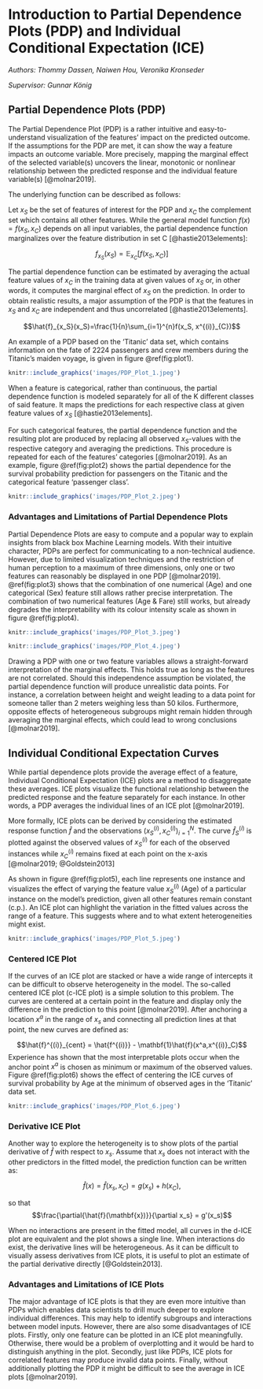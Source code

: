 # Introduction to Partial Dependence Plots (PDP) and Individual Conditional Expectation (ICE)  {#pdp}

*Authors: Thommy Dassen, Naiwen Hou, Veronika Kronseder*

*Supervisor: Gunnar König*

## Partial Dependence Plots (PDP)

The Partial Dependence Plot (PDP) is a rather intuitive and easy-to-understand visualization of the features' impact on the predicted outcome. If the assumptions for the PDP are met, it can show the way a feature impacts an outcome variable. More precisely, mapping the marginal effect of the selected variable(s) uncovers the linear, monotonic or nonlinear relationship between the predicted response and the individual feature variable(s) [@molnar2019].

The underlying function can be described as follows:

Let $x_S$ be the set of features of interest for the PDP and $x_C$ the complement set which contains all other features.
While the general model function $f(x) = f(x_S, x_C)$ depends on all input variables, the partial dependence function marginalizes over the feature distribution in set C [@hastie2013elements]:

$$f_{x_S}(x_S) = \mathbb{E}_{x_C}[f(x_S, x_C)]$$

The partial dependence function can be estimated by averaging the actual feature values of $x_C$ in the training data at given values of $x_S$ or, in other words, it computes the marginal effect of $x_S$ on the prediction. In order to obtain realistic results, a major assumption of the PDP is that the features in $x_S$ and $x_C$ are independent and thus uncorrelated [@hastie2013elements].

$$\hat{f}_{x_S}(x_S)=\frac{1}{n}\sum_{i=1}^{n}f(x_S, x^{(i)}_{C})$$

An example of a PDP based on the 'Titanic' data set, which contains information on the fate of 2224 passengers and crew members during the Titanic's maiden voyage, is given in figure \@ref(fig:plot1).

```r
knitr::include_graphics('images/PDP_Plot_1.jpeg')
```

When a feature is categorical, rather than continuous, the partial dependence function is modeled separately for all of the K different classes of said feature. It maps the predictions for each respective class at given feature values of $x_S$ [@hastie2013elements].

For such categorical features, the partial dependence function and the resulting plot are produced by replacing all observed $x_S$-values with the respective category and averaging the predictions. This procedure is repeated for each of the features' categories [@molnar2019].
As an example, figure \@ref(fig:plot2) shows the partial dependence for the survival probability prediction for passengers on the Titanic and the categorical feature 'passenger class'.

```r
knitr::include_graphics('images/PDP_Plot_2.jpeg')
```



### Advantages and Limitations of Partial Dependence Plots

Partial Dependence Plots are easy to compute and a popular way to explain insights from black box Machine Learning models. With their intuitive character, PDPs are perfect for communicating to a non-technical audience. However, due to limited visualization techniques and the restriction of human perception to a maximum of three dimensions, only one or two features can reasonably be displayed in one PDP [@molnar2019].
\@ref(fig:plot3) shows that the combination of one numerical (Age) and one categorical (Sex) feature still allows rather precise interpretation. The combination of two numerical features (Age & Fare) still works, but already degrades the interpretability with its colour intensity scale as shown in figure \@ref(fig:plot4). 

```r
knitr::include_graphics('images/PDP_Plot_3.jpeg')
```

```r
knitr::include_graphics('images/PDP_Plot_4.jpeg')
```

Drawing a PDP with one or two feature variables allows a straight-forward interpretation of the marginal effects. This holds true as long as the features are not correlated. Should this independence assumption be violated, the partial dependence function will produce unrealistic data points. For instance, a correlation between height and weight leading to a data point for someone taller than 2 meters weighing less than 50 kilos. Furthermore, opposite effects of heterogeneous subgroups might remain hidden through averaging the marginal effects, which could lead to wrong conclusions [@molnar2019].


## Individual Conditional Expectation Curves
While partial dependence plots provide the average effect of a feature, Individual Conditional Expectation (ICE) plots are a method to disaggregate these averages. ICE plots visualize the functional relationship between the predicted response and the feature separately for each instance. In other words, a PDP averages the individual lines of an ICE plot [@molnar2019].

More formally, ICE plots can be derived by considering the estimated response function $\hat{f}$ and the observations ${(x^{(i)}_S, x^{(i)}_C)}^N_{i=1}$. The curve $\hat{f}_S^{(i)}$ is plotted against the observed values of $x^{(i)}_S$ for each of the observed instances while $x^{(i)}_C$ remains fixed at each point on the x-axis [@molnar2019; @Goldstein2013]

As shown in figure \@ref(fig:plot5), each line represents one instance and visualizes the effect of varying the feature value $x^{(i)}_S$ (Age) of a particular instance on the model’s prediction, given all other features remain constant (c.p.). An ICE plot can highlight the variation in the fitted values across the range of a feature. This suggests where and to what extent heterogeneities might exist.

```r
knitr::include_graphics('images/PDP_Plot_5.jpeg')
```


### Centered ICE Plot
If the curves of an ICE plot are stacked or have a wide range of intercepts it can be difficult to observe heterogeneity in the model. The so-called centered ICE plot (c-ICE plot) is a simple solution to this problem. The curves are centered at a certain point in the feature and display only the difference in the prediction to this point [@molnar2019].
After anchoring a location $x^a$ in the range of $x_s$ and connecting all prediction lines at that point, the new curves are defined as:

$$\hat{f}^{(i)}_{cent} = \hat{f^{(i)}} - \mathbf{1}\hat{f}(x^a,x^{(i)}_C)$$
Experience has shown that the most interpretable plots occur when the anchor point $x^a$ is chosen as minimum or maximum of the observed values. Figure \@ref(fig:plot6) shows the effect of centering the ICE curves of survival probability by Age at the minimum of observed ages in the 'Titanic' data set. 


```r
knitr::include_graphics('images/PDP_Plot_6.jpeg')
```


### Derivative ICE Plot
Another way to explore the heterogeneity is to show plots of the partial derivative
of $\hat{f}$ with respect to $x_s$. Assume that $x_s$ does not interact
with the other predictors in the fitted model, the prediction function can be written as:

$$\hat{f}(x) = \hat{f}(x_s,x_C) = g(x_s) + h(x_C),$$ 

so that $$\frac{\partial{\hat{f}(\mathbf{x})}}{\partial x_s} = g'(x_s)$$

When no interactions are present in the fitted model, all curves in the d-ICE plot are equivalent and the plot shows a single line. When interactions do exist, the derivative lines will be heterogeneous. As it can be difficult to visually assess derivatives from ICE plots, it is useful to plot an estimate of the partial derivative directly [@Goldstein2013].


### Advantages and Limitations of ICE Plots
The major advantage of ICE plots is that they are even more intuitive than PDPs which enables data scientists to drill much deeper to explore individual differences. This may help to identify subgroups and interactions between model inputs. However, there are also some disadvantages of ICE plots. Firstly, only one feature can be plotted in an ICE plot meaningfully. Otherwise, there would be a problem of overplotting and it would be hard to distinguish anything in the plot. Secondly, just like PDPs, ICE plots for correlated features may produce invalid data points. Finally, without additionally plotting the PDP it might be difficult to see the average in ICE plots [@molnar2019].
